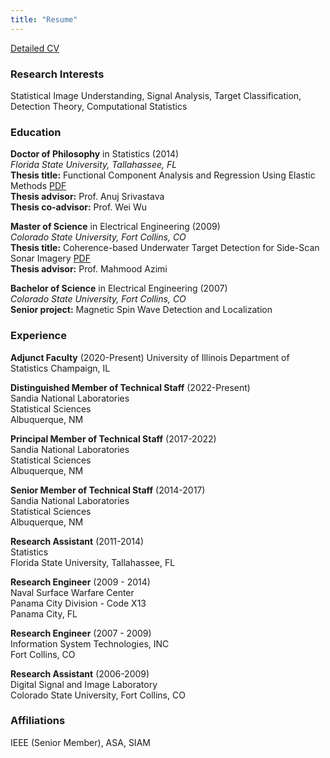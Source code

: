 ```yaml
---
title: "Resume"
---
```


[Detailed CV](Docs/JDT_CV.pdf)

### Research Interests
Statistical Image Understanding, Signal Analysis, Target Classification, Detection Theory, Computational Statistics

### Education
**Doctor of Philosophy** in Statistics (2014)		
*Florida State University, Tallahassee, FL*		
**Thesis title:** Functional Component Analysis and Regression Using Elastic Methods [PDF](Papers/dissertation.pdf)		
**Thesis advisor:** Prof. Anuj Srivastava		
**Thesis co-advisor:** Prof. Wei Wu		
 
**Master of Science** in Electrical Engineering (2009)		
*Colorado State University, Fort Collins, CO*		
**Thesis title:** Coherence-based Underwater Target Detection for Side-Scan Sonar Imagery [PDF](Papers/MS%20Thesis.pdf)		
**Thesis advisor:** Prof. Mahmood Azimi		

**Bachelor of Science** in Electrical Engineering (2007)		
*Colorado State University, Fort Collins, CO*		
**Senior project:** Magnetic Spin Wave Detection and Localization		

### Experience	
**Adjunct Faculty** (2020-Present)
University of Illinois
Department of Statistics
Champaign, IL

**Distinguished Member of Technical Staff** (2022-Present)				
Sandia National Laboratories		
Statistical Sciences		
Albuquerque, NM		

**Principal Member of Technical Staff** (2017-2022)				
Sandia National Laboratories		
Statistical Sciences		
Albuquerque, NM		

**Senior Member of Technical Staff** (2014-2017)				
Sandia National Laboratories		
Statistical Sciences		
Albuquerque, NM			

**Research Assistant** (2011-2014)		
Statistics		
Florida State University, Tallahassee, FL		

**Research Engineer** (2009 - 2014)		
Naval Surface Warfare Center		
Panama City Division - Code X13		
Panama City, FL		

**Research Engineer** (2007 - 2009)		
Information System Technologies, INC 		
Fort Collins, CO		

**Research Assistant** (2006-2009)		
Digital Signal and Image Laboratory		
Colorado State University, Fort Collins, CO		

### Affiliations	
IEEE (Senior Member), ASA, SIAM
